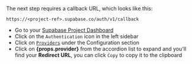 The next step requires a callback URL, which looks like this:

`https://<project-ref>.supabase.co/auth/v1/callback`

- Go to your [Supabase Project Dashboard](https://supabase.com/dashboard)
- Click on the `Authentication` icon in the left sidebar
- Click on [`Providers`](https://supabase.com/dashboard/project/_/auth/providers) under the Configuration section
- Click on **{props.provider}** from the accordion list to expand and you'll find your **Redirect URL**, you can click `Copy` to copy it to the clipboard
